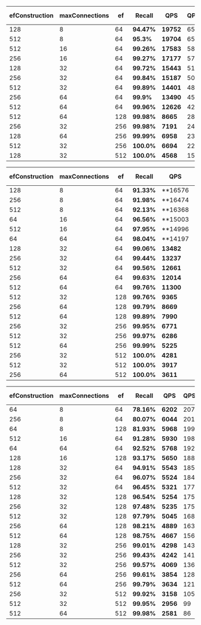 
<Tabs groupId="limits">
<TabItem value="1" label="Limit 1">

|efConstruction | maxConnections | ef | **Recall** | **QPS** | QPS/vCore | Mean Latency | p99 Latency | Import time |
| ----- | ----- | ----- | ----- | ----- | ----- | ----- | ----- | ----- |
| 128 | 8 | 64 | **94.47%** | **19752** | 658 | 1.48ms | 2.49ms | 178s |
| 512 | 8 | 64 | **95.3%** | **19704** | 657 | 1.48ms | 2.61ms | 272s |
| 512 | 16 | 64 | **99.26%** | **17583** | 586 | 1.65ms | 2.82ms | 308s |
| 256 | 16 | 64 | **99.27%** | **17177** | 573 | 1.7ms | 2.67ms | 232s |
| 128 | 32 | 64 | **99.72%** | **15443** | 515 | 1.9ms | 2.83ms | 184s |
| 256 | 32 | 64 | **99.84%** | **15187** | 506 | 1.93ms | 2.82ms | 261s |
| 512 | 32 | 64 | **99.89%** | **14401** | 480 | 2.04ms | 2.93ms | 354s |
| 256 | 64 | 64 | **99.9%** | **13490** | 450 | 2.17ms | 3.17ms | 276s |
| 512 | 64 | 64 | **99.96%** | **12626** | 421 | 2.32ms | 3.37ms | 388s |
| 512 | 64 | 128 | **99.98%** | **8665** | 289 | 3.38ms | 4.82ms | 388s |
| 256 | 32 | 256 | **99.98%** | **7191** | 240 | 4.07ms | 5.77ms | 261s |
| 128 | 64 | 256 | **99.99%** | **6958** | 232 | 4.18ms | 6.17ms | 195s |
| 512 | 32 | 256 | **100.0%** | **6694** | 223 | 4.39ms | 5.99ms | 354s |
| 128 | 32 | 512 | **100.0%** | **4568** | 152 | 6.4ms | 9.27ms | 184s |

</TabItem>
<TabItem value="10" label="Limit 10">

| efConstruction | maxConnections | ef | **Recall** | **QPS** | QPS/vCore | Mean Latency | p99 Latency | Import time |
| ----- | ----- | ----- | ----- | ----- | ----- | ----- | ----- | ----- |
| 128 | 8 | 64 | **91.33%** | **16576 | 553 | 1.75ms | 2.82ms | 178s |
| 256 | 8 | 64 | **91.98%** | **16474 | 549 | 1.76ms | 2.87ms | 205s |
| 512 | 8 | 64 | **92.13%** | **16368 | 546 | 1.77ms | 2.85ms | 272s |
| 64 | 16 | 64 | **96.56%** | **15003 | 500 | 1.93ms | 2.94ms | 160s |
| 512 | 16 | 64 | **97.95%** | **14996 | 500 | 1.92ms | 2.78ms | 308s |
| 64 | 64 | 64 | **98.04%** | **14197 | 473 | 2.05ms | 3.14ms | 167s |
| 128 | 32 | 64 | **99.06%** | **13482** | 449 | 2.17ms | 3.07ms | 184s |
| 256 | 32 | 64 | **99.44%** | **13237** | 441 | 2.2ms | 3.22ms | 261s |
| 512 | 32 | 64 | **99.56%** | **12661** | 422 | 2.31ms | 3.32ms | 354s |
| 256 | 64 | 64 | **99.63%** | **12014** | 400 | 2.43ms | 3.37ms | 276s |
| 512 | 64 | 64 | **99.76%** | **11300** | 377 | 2.58ms | 3.56ms | 388s |
| 512 | 32 | 128 | **99.76%** | **9365** | 312 | 3.14ms | 4.73ms | 354s |
| 256 | 64 | 128 | **99.79%** | **8669** | 289 | 3.34ms | 4.67ms | 276s |
| 512 | 64 | 128 | **99.89%** | **7990** | 266 | 3.65ms | 5.09ms | 388s |
| 256 | 32 | 256 | **99.95%** | **6771** | 226 | 4.32ms | 5.84ms | 261s |
| 512 | 32 | 256 | **99.97%** | **6286** | 210 | 4.66ms | 6.33ms | 354s |
| 512 | 64 | 256 | **99.99%** | **5225** | 174 | 5.55ms | 8.11ms | 388s |
| 256 | 32 | 512 | **100.0%** | **4281** | 143 | 6.84ms | 9.55ms | 261s |
| 512 | 32 | 512 | **100.0%** | **3917** | 131 | 7.47ms | 10.33ms | 354s |
| 256 | 64 | 512 | **100.0%** | **3611** | 120 | 8.03ms | 12.03ms | 276s |

</TabItem>
<TabItem value="100" label="Limit 100">

| efConstruction | maxConnections | ef | **Recall** | **QPS** | QPS/vCore | Mean Latency | p99 Latency | Import time |
| ----- | ----- | ----- | ----- | ----- | ----- | ----- | ----- | ----- |
| 64 | 8 | 64 | **78.16%** | **6202** | 207 | 4.55ms | 6.21ms | 152s |
| 256 | 8 | 64 | **80.07%** | **6044** | 201 | 4.59ms | 8.59ms | 205s |
| 64 | 8 | 128 | **81.93%** | **5968** | 199 | 4.73ms | 6.98ms | 152s |
| 512 | 16 | 64 | **91.28%** | **5930** | 198 | 4.75ms | 6.86ms | 308s |
| 64 | 64 | 64 | **92.52%** | **5768** | 192 | 4.91ms | 6.38ms | 167s |
| 128 | 16 | 128 | **93.17%** | **5650** | 188 | 5.02ms | 6.47ms | 185s |
| 128 | 32 | 64 | **94.91%** | **5543** | 185 | 5.13ms | 6.81ms | 184s |
| 256 | 32 | 64 | **96.07%** | **5524** | 184 | 5.12ms | 6.71ms | 261s |
| 512 | 32 | 64 | **96.45%** | **5321** | 177 | 5.32ms | 7.51ms | 354s |
| 128 | 32 | 128 | **96.54%** | **5254** | 175 | 5.42ms | 7.01ms | 184s |
| 256 | 32 | 128 | **97.48%** | **5235** | 175 | 5.43ms | 7.34ms | 261s |
| 512 | 32 | 128 | **97.79%** | **5045** | 168 | 5.65ms | 7.15ms | 354s |
| 256 | 64 | 128 | **98.21%** | **4889** | 163 | 5.86ms | 7.75ms | 276s |
| 512 | 64 | 128 | **98.75%** | **4667** | 156 | 6.13ms | 7.85ms | 388s |
| 128 | 32 | 256 | **99.01%** | **4298** | 143 | 6.71ms | 8.76ms | 184s |
| 256 | 32 | 256 | **99.43%** | **4242** | 141 | 6.77ms | 8.74ms | 261s |
| 512 | 32 | 256 | **99.57%** | **4069** | 136 | 7.1ms | 9.01ms | 354s |
| 256 | 64 | 256 | **99.61%** | **3854** | 128 | 7.47ms | 10.13ms | 276s |
| 512 | 64 | 256 | **99.79%** | **3634** | 121 | 7.92ms | 10.88ms | 388s |
| 256 | 32 | 512 | **99.92%** | **3158** | 105 | 9.18ms | 12.12ms | 261s |
| 512 | 32 | 512 | **99.95%** | **2956** | 99 | 9.8ms | 12.86ms | 354s |
| 512 | 64 | 512 | **99.98%** | **2581** | 86 | 11.21ms | 15.68ms | 388s |

</TabItem>
</Tabs>